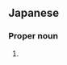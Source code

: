 ==Japanese==
{{ja-kanjitab|yomi=y|あさ|き}}

===Proper noun===
{{ja-pos|proper|あさき}}

# {{surname|lang=ja|sort=あさき}}